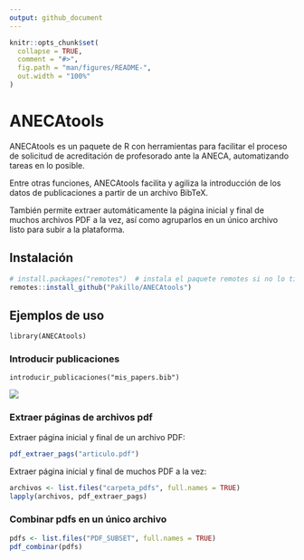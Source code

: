 ```yaml
---
output: github_document
---
```


<!-- README.md is generated from README.Rmd. Please edit that file -->

```r
knitr::opts_chunk$set(
  collapse = TRUE,
  comment = "#>",
  fig.path = "man/figures/README-",
  out.width = "100%"
)
```

# ANECAtools

<!-- badges: start -->
<!-- badges: end -->

ANECAtools es un paquete de R con herramientas para facilitar el proceso de solicitud de acreditación de profesorado ante la ANECA, automatizando tareas en lo posible. 

Entre otras funciones, ANECAtools facilita y agiliza la introducción de los datos de publicaciones a partir de un archivo BibTeX. 

También permite extraer automáticamente la página inicial y final de muchos archivos PDF a la vez, así como agruparlos en un único archivo listo para subir a la plataforma.

## Instalación

``` r
# install.packages("remotes")  # instala el paquete remotes si no lo tienes instalado
remotes::install_github("Pakillo/ANECAtools")
```

## Ejemplos de uso

`library(ANECAtools)`

### Introducir publicaciones

`introducir_publicaciones("mis_papers.bib")`

![](man/figures/ANECAtools.gif)


### Extraer páginas de archivos pdf

Extraer página inicial y final de un archivo PDF:

```r
pdf_extraer_pags("articulo.pdf")
```

Extraer página inicial y final de muchos PDF a la vez:

```r
archivos <- list.files("carpeta_pdfs", full.names = TRUE)
lapply(archivos, pdf_extraer_pags)
```


### Combinar pdfs en un único archivo

```r
pdfs <- list.files("PDF_SUBSET", full.names = TRUE)
pdf_combinar(pdfs)
```


